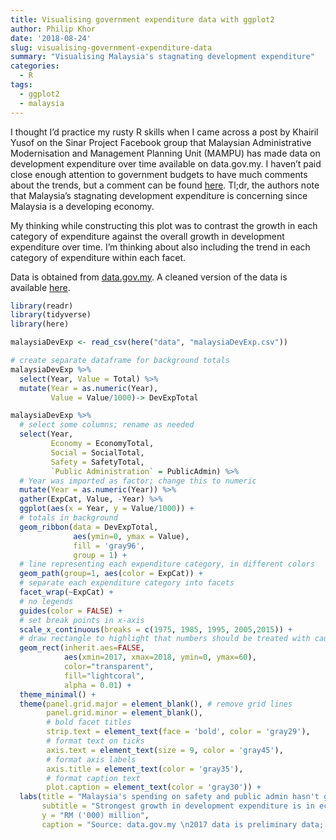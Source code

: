 ```yaml
---
title: Visualising government expenditure data with ggplot2
author: Philip Khor
date: '2018-08-24'
slug: visualising-government-expenditure-data
summary: "Visualising Malaysia's stagnating development expenditure"
categories:
  - R
tags:
  - ggplot2
  - malaysia
---
```


I thought I'd practice my rusty R skills when I came across a post by Khairil Yusof on the Sinar Project Facebook group that Malaysian Administrative Modernisation and Management Planning Unit (MAMPU) has made data on development expenditure over time available on data.gov.my. I haven't paid close enough attention to government budgets to have much comments about the trends, but a comment can be found [here](https://penanginstitute.org/programmes/penang-institute-in-kuala-lumpur/1038-analysing-malaysias-development-expenditure-in-the-federal-budget-from-2004-to-2018/). Tl;dr, the authors note that Malaysia's stagnating development expenditure is concerning since Malaysia is a developing economy. 

My thinking while constructing this plot was to contrast the growth in each category of expenditure against the overall growth in development expenditure over time. I'm thinking about also including the trend in each category of expenditure within each facet.

Data is obtained from [data.gov.my](http://www.data.gov.my/data/ms_MY/dataset/perbelanjaan-pembangunan-kerajaan-persekutuan/resource/7a5c73ab-7496-4aa6-a924-a1d0e1fff53d). A cleaned version of the data is available [here](https://www.dropbox.com/s/m546u01hsf8zvb2/malaysiaDevExp.csv?dl=1). 



```r
library(readr)
library(tidyverse)
library(here)
```

```r
malaysiaDevExp <- read_csv(here("data", "malaysiaDevExp.csv"))

# create separate dataframe for background totals
malaysiaDevExp %>% 
  select(Year, Value = Total) %>% 
  mutate(Year = as.numeric(Year), 
         Value = Value/1000)-> DevExpTotal

malaysiaDevExp %>%
  # select some columns; rename as needed
  select(Year, 
         Economy = EconomyTotal, 
         Social = SocialTotal, 
         Safety = SafetyTotal, 
         `Public Administration` = PublicAdmin) %>%
  # Year was imported as factor; change this to numeric
  mutate(Year = as.numeric(Year)) %>% 
  gather(ExpCat, Value, -Year) %>% 
  ggplot(aes(x = Year, y = Value/1000)) + 
  # totals in background
  geom_ribbon(data = DevExpTotal, 
              aes(ymin=0, ymax = Value), 
              fill = 'gray96', 
              group = 1) + 
  # line representing each expenditure category, in different colors
  geom_path(group=1, aes(color = ExpCat)) + 
  # separate each expenditure category into facets
  facet_wrap(~ExpCat) + 
  # no legends
  guides(color = FALSE) + 
  # set break points in x-axis 
  scale_x_continuous(breaks = c(1975, 1985, 1995, 2005,2015)) +
  # draw rectangle to highlight that numbers should be treated with caution
  geom_rect(inherit.aes=FALSE, 
            aes(xmin=2017, xmax=2018, ymin=0, ymax=60), 
            color="transparent", 
            fill="lightcoral", 
            alpha = 0.01) +
  theme_minimal() + 
  theme(panel.grid.major = element_blank(), # remove grid lines
        panel.grid.minor = element_blank(), 
        # bold facet titles
        strip.text = element_text(face = 'bold', color = 'gray29'), 
        # format text on ticks
        axis.text = element_text(size = 9, color = 'gray45'), 
        # format axis labels
        axis.title = element_text(color = 'gray35'),
        # format caption text
        plot.caption = element_text(color = 'gray30')) + 
  labs(title = "Malaysia's spending on safety and public admin hasn't grown much", 
       subtitle = "Strongest growth in development expenditure is in economic and social spending", 
       y = "RM ('000) million", 
       caption = "Source: data.gov.my \n2017 data is preliminary data; 2018 data are Budget estimates")
```
